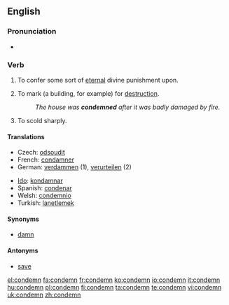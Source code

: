 ==English==

===Pronunciation===
* {{audio|en-us-condemn.ogg|Audio (US)}}

===Verb===
{{en-verb}}

# {{transitive}} To confer some sort of [[eternal]] divine punishment upon.
# {{transitive}} To mark (a building, for example) for [[destruction]].
#: ''The house was '''condemned''' after it was badly damaged by fire.''
# {{transitive}} To scold sharply.

====Translations====
{{top}}
* Czech: [[odsoudit]]
* French: [[condamner]]
* German: [[verdammen]] (1), [[verurteilen]] (2)
{{mid}}
* [[Ido]]: [[kondamnar]]
* Spanish: [[condenar]]
* Welsh: [[condemnio]]
* Turkish: [[lanetlemek]]
{{bottom}}

====Synonyms====
* [[damn]]

====Antonyms====
* [[save]]

[[el:condemn]]
[[fa:condemn]]
[[fr:condemn]]
[[ko:condemn]]
[[io:condemn]]
[[it:condemn]]
[[hu:condemn]]
[[pl:condemn]]
[[fi:condemn]]
[[ta:condemn]]
[[te:condemn]]
[[vi:condemn]]
[[uk:condemn]]
[[zh:condemn]]